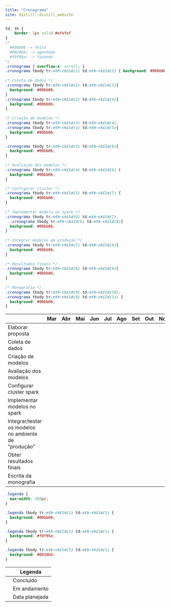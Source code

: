```yaml
---
title: "Cronograma"
site: distill::distill_website
---
```


```css
td, th {
    border: 1px solid #efefef
}
/*
  #00bb06 -> feito
  #0020bb; -> agendado
  #f0f95e; -> fazendo
*/
.cronograma { overflow-x: scroll; }
.cronograma tbody tr:nth-child(1) td:nth-child(2) { background: #00bb06; } 
    
/* Coleta de dados */
.cronograma tbody tr:nth-child(2) td:nth-child(3){
  background: #00bb06;
}
.cronograma tbody tr:nth-child(2) td:nth-child(4){ 
  background: #00bb06; 
} 
  
/* Criação de modelos */
.cronograma tbody tr:nth-child(3) td:nth-child(4),
.cronograma tbody tr:nth-child(3) td:nth-child(5){
  background: #00bb06; 
}

.cronograma tbody tr:nth-child(3) td:nth-child(6){ 
  background: #00bb06; 
} 
  
/* Avaliação dos modelos */
.cronograma tbody tr:nth-child(4) td:nth-child(6) { 
  background: #00bb06; 
} 

/* Configurar cluster */
.cronograma tbody tr:nth-child(5) td:nth-child(7) { 
  background: #00bb06; 
} 
  
/* Implementar modelo no spark */
.cronograma tbody tr:nth-child(6) td:nth-child(7),
  .cronograma tbody tr:nth-child(6) td:nth-child(8){ 
  background: #00bb06; 
} 
  
/* Integrar modelos em produção */
.cronograma tbody tr:nth-child(7) td:nth-child(9){ 
  background: #00bb06; 
} 
  
/* Resultados finais */  
.cronograma tbody tr:nth-child(8) td:nth-child(9){ 
  background: #00bb06; 
}
  
/* Monografia */  
.cronograma tbody tr:nth-child(9) td:nth-child(10),
.cronograma tbody tr:nth-child(9) td:nth-child(11) { 
  background: #00bb06; 
}
```


<div class="cronograma">

|                                                       |Mar|Abr|Mai|Jun|Jul|Ago|Set|Out|Nov|Dez|
|---|---|---|---|---|---|---|---|---|---|---|
|Elaborar proposta                                      |   |   |   |   |   |   |   |   |   |   |
|Coleta de dados                                        |   |   |   |   |   |   |   |   |   |   |
|Criação de modelos                                     |   |   |   |   |   |   |   |   |   |   |
|Avaliação dos modelos                                  |   |   |   |   |   |   |   |   |   |   |
|Configurar cluster spark                               |   |   |   |   |   |   |   |   |   |   |
|Implementar modelos no spark                           |   |   |   |   |   |   |   |   |   |   |
|Integrar/testar os modelos no ambiente de "produção"   |   |   |   |   |   |   |   |   |   |   |
|Obter resultados finais                                |   |   |   |   |   |   |   |   |   |   |
|Escrita da monografia                                  |   |   |   |   |   |   |   |   |   |   |

</div>


```css
.legenda {
  max-width: 208px;
}

.legenda tbody tr:nth-child(1) td:nth-child(1) {
  background: #00bb06;
}

.legenda tbody tr:nth-child(2) td:nth-child(1) {
  background: #f0f95e;
}

.legenda tbody tr:nth-child(3) td:nth-child(1) {
  background: #0020bb;
}
```

<div class="legenda">
|   |Legenda|
|---|---|
|   | Concluído       |
|   | Em andamento    |
|   | Data planejada  |
</div>
